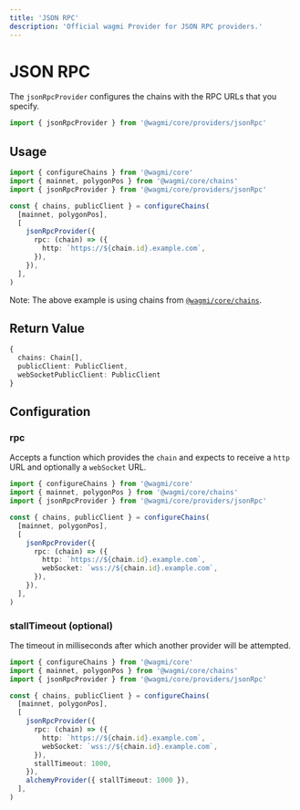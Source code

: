 ```yaml
---
title: 'JSON RPC'
description: 'Official wagmi Provider for JSON RPC providers.'
---
```



# JSON RPC

The `jsonRpcProvider` configures the chains with the RPC URLs that you specify.

```ts
import { jsonRpcProvider } from '@wagmi/core/providers/jsonRpc'
```

## Usage

```ts
import { configureChains } from '@wagmi/core'
import { mainnet, polygonPos } from '@wagmi/core/chains'
import { jsonRpcProvider } from '@wagmi/core/providers/jsonRpc'

const { chains, publicClient } = configureChains(
  [mainnet, polygonPos],
  [
    jsonRpcProvider({
      rpc: (chain) => ({
        http: `https://${chain.id}.example.com`,
      }),
    }),
  ],
)
```

Note: The above example is using chains from [`@wagmi/core/chains`](/core/chains#wagmicorechains).

## Return Value

```ts
{
  chains: Chain[],
  publicClient: PublicClient,
  webSocketPublicClient: PublicClient
}
```

## Configuration

### rpc

Accepts a function which provides the `chain` and expects to receive a `http` URL and optionally a `webSocket` URL.

```ts {9-12}
import { configureChains } from '@wagmi/core'
import { mainnet, polygonPos } from '@wagmi/core/chains'
import { jsonRpcProvider } from '@wagmi/core/providers/jsonRpc'

const { chains, publicClient } = configureChains(
  [mainnet, polygonPos],
  [
    jsonRpcProvider({
      rpc: (chain) => ({
        http: `https://${chain.id}.example.com`,
        webSocket: `wss://${chain.id}.example.com`,
      }),
    }),
  ],
)
```

### stallTimeout (optional)

The timeout in milliseconds after which another provider will be attempted.

```ts {13,15}
import { configureChains } from '@wagmi/core'
import { mainnet, polygonPos } from '@wagmi/core/chains'
import { jsonRpcProvider } from '@wagmi/core/providers/jsonRpc'

const { chains, publicClient } = configureChains(
  [mainnet, polygonPos],
  [
    jsonRpcProvider({
      rpc: (chain) => ({
        http: `https://${chain.id}.example.com`,
        webSocket: `wss://${chain.id}.example.com`,
      }),
      stallTimeout: 1000,
    }),
    alchemyProvider({ stallTimeout: 1000 }),
  ],
)
```
